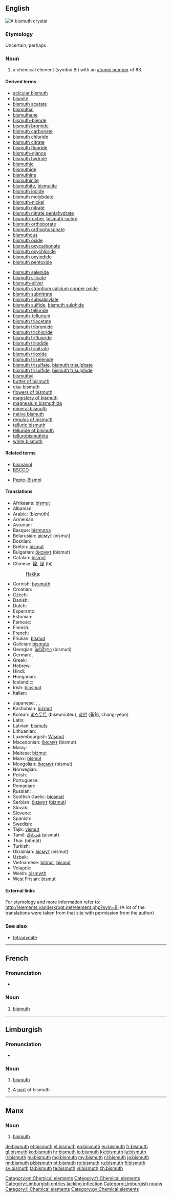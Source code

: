 ==English==
[[Image:Bismuth_crystal_macro.jpg|thumb|right|A bismuth crystal]]
{{elements|Bi|lead|Pb|polonium|Po}}

===Etymology===
Uncertain; perhaps {{etyl|de}} {{term|weiß||white}} {{term|Masse||mass}}.

===Noun===
{{en-noun|-}}
{{wikipedia}}

# a chemical element (''symbol'' Bi) with an [[atomic number]] of 83.

====Derived terms====

{{der-top}}
* [[acicular bismuth]]
* [[bismite]]
* [[bismuth acetate]]
* [[bismuthal]]
* [[bismuthane]]
* [[bismuth-blende]]
* [[bismuth bromide]]
* [[bismuth carbonate]]
* [[bismuth chloride]]
* [[bismuth citrate]]
* [[bismuth fluoride]]
* [[bismuth-glance]]
* [[bismuth hydride]]
* [[bismuthic]]
* [[bismuthide]]
* [[bismuthine]]
* [[bismuthinite]]
* [[bismuthite]], [[bismutite]]
* [[bismuth iodide]]
* [[bismuth molybdate]]
* [[bismuth-nickel]]
* [[bismuth nitrate]]
* [[bismuth nitrate pentahydrate]]
* [[bismuth-ocher]], [[bismuth-ochre]]
* [[bismuth orthoborate]]
* [[bismuth orthophosphate]]
* [[bismuthous]]
* [[bismuth oxide]]
* [[bismuth oxycarbonate]]
* [[bismuth oxychloride]]
* [[bismuth oxyiodide]]
* [[bismuth pentoxide]]
{{der-mid}}
* [[bismuth selenide]]
* [[bismuth silicate]]
* [[bismuth-silver]]
* [[bismuth strontium calcium copper oxide]]
* [[bismuth subnitrate]]
* [[bismuth subsalicylate]]
* [[bismuth sulfide]], [[bismuth sulphide]]
* [[bismuth telluride]]
* [[bismuth-tellurium]]
* [[bismuth triacetate]]
* [[bismuth tribromide]]
* [[bismuth trichloride]]
* [[bismuth trifluoride]]
* [[bismuth triiodide]]
* [[bismuth trinitrate]]
* [[bismuth trioxide]]
* [[bismuth triselenide]]
* [[bismuth trisulfate]], [[bismuth trisulphate]]
* [[bismuth trisulfide]], [[bismuth trisulphide]]
* [[bismuthyl]]
* [[butter of bismuth]]
* [[eka-bismuth]]
* [[flowers of bismuth]]
* [[magistery of bismuth]]
* [[magnesium bismuthide]]
* [[mineral bismuth]]
* [[native bismuth]]
* [[regulus of bismuth]]
* [[telluric bismuth]]
* [[telluride of bismuth]]
* [[tellurobismuthite]]
* [[white bismuth]]
{{der-bottom}}

====Related terms====
{{rel-top}}
* [[bismanol]]
* [[BSCCO]]
{{rel-mid}}
* [[w:Pepto-Bismol|Pepto-Bismol]]
{{rel-bottom}}

====Translations====
{{trans-top|chemical element}}
* Afrikaans: [[bismut]]
* Albanian: {{t-|sq|bizmut|xs=Albanian}}
* Arabic: {{Arab|[[بزموث]]}} (bizmúth) {{m}}
* Armenian: {{l|hy|բիսմութ|tr=bismutʿ}}
* Asturian: {{t-|ast|bismutu|m}}
* Basque: [[bismutoa]]
* Belarusian: [[вiсмут]] (vísmut) {{m}}
* Bosnian: {{t-|bs|bizmut}}
* Breton: [[bismut]]
* Bulgarian: [[бисмут]] (bísmut) {{m}}
* Catalan: [[bismut]]
* Chinese: [[鉍]], [[铋]] (bì)
*: [[Hakka]]: {{tø|hak|鉍|tr=pit|sc=Hans}}
* Cornish: [[bysmuth]]
* Croatian: {{t+|hr|bizmut}}
* Czech: {{t+|cs|bismut}}
* Danish: {{t-|da|vismuth}}
* Dutch: {{t+|nl|bismut|n}}
* Esperanto: {{t+|eo|bismuto|xs=Esperanto}}
* Estonian: {{t-|et|vismut}}
* Faroese: {{t-|fo|vismut|xs=Faroese}}
* Finnish: {{t+|fi|vismutti}}
* French: {{t+|fr|bismuth|m}}
* Friulian: [[bismut]]
* Galician: [[bismuto]]
* Georgian: [[ბისმუტი]] (bismuti)
* German: {{t+|de|Wismut|n}}, {{t+|de|Bismut|n}}
* Greek: {{t+|el|βισμούθιο|n|tr=vismoúthio}}
* Hebrew: {{t+|he|ביסמות|tr=bísmut}}
* Hindi: {{t|hi|भिदातु|tr=bhidaatu|sc=Deva}}
* Hungarian: {{t+|hu|bizmut}}
* Icelandic: {{t+|is|bismút}}
* Irish: [[biosmat]]
* Italian: {{t+|it|bismuto|m}}
{{trans-mid}}
* Japanese: {{t+|ja|ビスマス|tr=bisumusu}}, {{t|ja|鉍|sc=Jpan}}, {{t|ja|蒼鉛|sc=Jpan}}
* Kashubian: [[bizmùt]]
* Korean: [[비스무트]] (biseumuteu), [[창연]] (蒼鉛, chang-yeon)
* Latin: {{t+|la|bisemutum}}
* Latvian: [[bismuts]]
* Lithuanian: {{t+|lt|bismutas|xs=Lithuanian}}
* Luxembourgish: [[Wismut]]
* Macedonian: [[бисмут]] (bísmut) {{m}}
* Malay: {{t-|ms|bismut|xs=Malay}}
* Maltese: [[biżmut]]
* Manx: [[bismut]]
* Mongolian: [[бисмут]] (bismut)
* Norwegian: {{t-|no|vismut}}
* Polish: {{t+|pl|bizmut|m}}
* Portuguese: {{t+|pt|bismuto|m}}
* Romanian: {{t+|ro|bismut|n}}
* Russian: {{t+|ru|висмут|m|tr=vísmut}}
* Scottish Gaelic: [[biosmat]]
* Serbian: [[бизмут]] ([[bizmut]]) {{m}}
* Slovak: {{t-|sk|bismut}}
* Slovene: {{t+|sl|bizmut}}
* Spanish: {{t+|es|bismuto|m}}
* Swedish: {{t+|sv|vismut}}
* Tajik: [[vismut]]
* Tamil: [[பிஸ்மத்]] (pismat)
* Thai: {{Thai|[[บิสมัท]]}} (bìtmát)
* Turkish: {{t+|tr|bizmut}}
* Ukrainian: [[вiсмут]] (vísmut) {{m}}
* Uzbek: {{t-|uz|висмут|tr=vismut|sc=Cyrl|xs=Uzbek}}
* Vietnamese: [[bitmut]], [[bismut]]
* Volapük: {{t+|vo|bismutin|xs=Volapük}}
* Welsh: [[bismwth]]
* West Frisian: [[bismut]]
{{trans-bottom}}

====External links====
For etymology and more information refer to:
http://elements.vanderkrogt.net/element.php?sym=Bi
(A lot of the translations were taken from that site with permission from the author)

===See also===
* [[tetradymite]]

[[Category:en:Chemical elements]]

----

==French==
{{wikipedia|lang=fr}}

===Pronunciation===
* {{IPA|/bismyt/|lang=fr}}

===Noun===
{{fr-noun-unc|m}}

# [[bismuth#English|bismuth]]

[[Category:fr:Chemical elements]]

----

==Limburgish==

===Pronunciation===
* {{IPA|[ˈbɪ˦zmœ˧ð]|lang=li}}

===Noun===
{{head|li|noun|g=n}}

# {{uncountable|lang=li}} [[bismuth#English|bismuth]]
# A [[part]] of bismuth

[[Category:Limburgish entries lacking inflection]]
[[Category:Limburgish nouns]]
[[Category:li:Chemical elements]]

----

==Manx==

===Noun===
{{gv-noun|g=m}}

# [[#English|bismuth]]

[[Category:gv:Chemical elements]]

[[de:bismuth]]
[[et:bismuth]]
[[el:bismuth]]
[[eo:bismuth]]
[[eu:bismuth]]
[[fr:bismuth]]
[[gl:bismuth]]
[[ko:bismuth]]
[[hr:bismuth]]
[[io:bismuth]]
[[kk:bismuth]]
[[la:bismuth]]
[[lt:bismuth]]
[[hu:bismuth]]
[[mg:bismuth]]
[[my:bismuth]]
[[nl:bismuth]]
[[ja:bismuth]]
[[nn:bismuth]]
[[pl:bismuth]]
[[pt:bismuth]]
[[ro:bismuth]]
[[ru:bismuth]]
[[fi:bismuth]]
[[sv:bismuth]]
[[ta:bismuth]]
[[te:bismuth]]
[[vi:bismuth]]
[[zh:bismuth]]